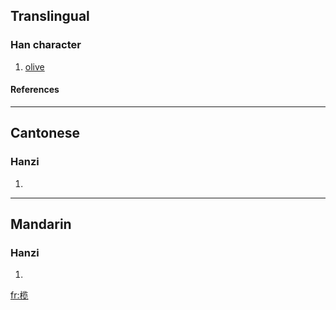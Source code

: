 {{see|欖}}

==Translingual==
===Han character===
{{Han char|rn=75|rad=木|as=09|sn=13|four=|canj=木中戈山 (DLIU)}}
# [[olive]]
====References====
{{Han ref|kx=0542.191|hdz=21247.060|uh=6984|ud=27012}}

----
==Cantonese==
===Hanzi===
{{yue-hanzi|jyut=|y=laam5}}
# {{defn|Cantonese}}

----
==Mandarin==
===Hanzi===
{{cmn-hanzi|tra=欖|pin=[[lǎn]] ([[lan3]])|wg=lan<sup>3</sup>}}
# {{defn|Mandarin}}

[[fr:榄]]
